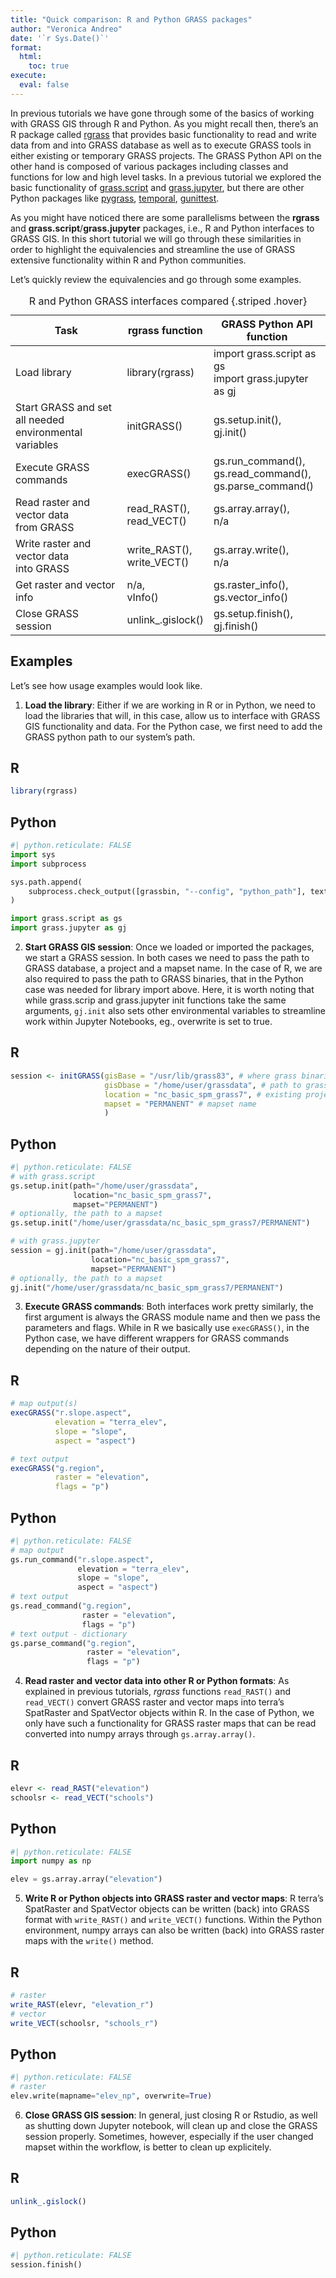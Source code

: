 ```yaml
---
title: "Quick comparison: R and Python GRASS packages"
author: "Veronica Andreo"
date: '`r Sys.Date()`'
format: 
  html:
    toc: true
execute: 
  eval: false
---
```


In previous tutorials we have gone through some of the basics of working 
with GRASS GIS through R and Python. As you might recall then, there's
an R package called [rgrass]() that provides basic functionality to read and write
data from and into GRASS database as well as to execute GRASS tools in either
existing or temporary GRASS projects. The GRASS Python API on the other hand
is composed of various packages including classes and functions for low and high
level tasks. In a previous tutorial we explored the basic functionality of 
[grass.script](https://grass.osgeo.org/grass-stable/manuals/libpython/script.html) 
and [grass.jupyter](https://grass.osgeo.org/grass-stable/manuals/libpython/grass.jupyter.html), 
but there are other Python packages like 
[pygrass](https://grass.osgeo.org/grass-stable/manuals/libpython/pygrass_index.html), 
[temporal](https://grass.osgeo.org/grass-stable/manuals/libpython/temporal_framework.html), 
[gunittest](https://grass.osgeo.org/grass-stable/manuals/libpython/gunittest_testing.html).

As you might have noticed there are some parallelisms between the **rgrass** and 
**grass.script**/**grass.jupyter** packages, i.e., R and Python interfaces to 
GRASS GIS. In this short tutorial we will go through these similarities in order
to highlight the equivalencies and streamline the use of GRASS extensive 
functionality within R and Python communities. 

Let's quickly review the equivalencies and go through some examples.


| Task                                                       | rgrass function                | GRASS Python API function                               |
|------------------------------------------------------------|--------------------------------|---------------------------------------------------------|
| Load library                                               | library(rgrass)                | import grass.script as gs<br>import grass.jupyter as gj |
| Start GRASS and set all needed <br>environmental variables | initGRASS()                    | gs.setup.init(),<br>gj.init()                           |
| Execute GRASS commands                                     | execGRASS()                    | gs.run_command(),<br>gs.read_command(),<br>gs.parse_command()  |
| Read raster and vector data <br>from GRASS                 | read_RAST(),<br>read_VECT()    | gs.array.array(),<br>n/a                                |
| Write raster and vector data<br>into GRASS                 | write_RAST(),<br>write_VECT()  | gs.array.write(),<br>n/a                                |
| Get raster and vector info                                 | n/a,<br>vInfo()                | gs.raster_info(),<br>gs.vector_info()                   |
| Close GRASS session                                        | unlink_.gislock()              | gs.setup.finish(),<br>gj.finish()                             |

: R and Python GRASS interfaces compared {.striped .hover}

## Examples

Let's see how usage examples would look like. 

1. **Load the library**: Either if we are working in R or in Python, we need to load the
libraries that will, in this case, allow us to interface with GRASS GIS 
functionality and data. For the Python case, we first need to add the GRASS
python path to our system's path.

::: {.panel-tabset}

## R

```r
library(rgrass)
```

## Python

```python
#| python.reticulate: FALSE
import sys
import subprocess

sys.path.append(
    subprocess.check_output([grassbin, "--config", "python_path"], text=True).strip()
)

import grass.script as gs
import grass.jupyter as gj
```

:::

2. **Start GRASS GIS session**: Once we loaded or imported the packages, we start a 
GRASS session. In both cases we need to pass the path to GRASS database, 
a project and a mapset name. In the case of R, we are also required to pass
the path to GRASS binaries, that in the Python case was needed for library 
import above. Here, it is worth noting that while grass.scrip and grass.jupyter
init functions take the same arguments, `gj.init` also sets other environmental 
variables to streamline work within Jupyter Notebooks, eg., overwrite is set to
true.

::: {.panel-tabset}

## R

```r
session <- initGRASS(gisBase = "/usr/lib/grass83", # where grass binaries live, `grass --config path`
                     gisDbase = "/home/user/grassdata", # path to grass database or folder where your project lives
                     location = "nc_basic_spm_grass7", # existing project name 
                     mapset = "PERMANENT" # mapset name
                     ) 
```

## Python

```python
#| python.reticulate: FALSE
# with grass.script
gs.setup.init(path="/home/user/grassdata",
              location="nc_basic_spm_grass7",
              mapset="PERMANENT")
# optionally, the path to a mapset
gs.setup.init("/home/user/grassdata/nc_basic_spm_grass7/PERMANENT")

# with grass.jupyter
session = gj.init(path="/home/user/grassdata",
                  location="nc_basic_spm_grass7",
                  mapset="PERMANENT")
# optionally, the path to a mapset
gj.init("/home/user/grassdata/nc_basic_spm_grass7/PERMANENT")
```

:::

3. **Execute GRASS commands**: Both interfaces work pretty similarly, the 
first argument is always the GRASS module name and then we pass the parameters
and flags. While in R we basically use `execGRASS()`, in the Python case, we have 
different wrappers for GRASS commands depending on the nature of their output.

::: {.panel-tabset}

## R

```r
# map output(s)
execGRASS("r.slope.aspect", 
          elevation = "terra_elev", 
          slope = "slope",
          aspect = "aspect")

# text output
execGRASS("g.region",
          raster = "elevation",
          flags = "p")
```

## Python

```python
#| python.reticulate: FALSE
# map output
gs.run_command("r.slope.aspect", 
               elevation = "terra_elev", 
               slope = "slope",
               aspect = "aspect")
# text output
gs.read_command("g.region",
                raster = "elevation",
                flags = "p")
# text output - dictionary
gs.parse_command("g.region",
                 raster = "elevation",
                 flags = "p")
```

:::

4. **Read raster and vector data into other R or Python formats**: As explained
in previous tutorials, *rgrass* functions `read_RAST()` and `read_VECT()` convert
GRASS raster and vector maps into terra's SpatRaster and SpatVector objects 
within R. In the case of Python, we only have such a functionality for GRASS 
raster maps that can be read converted into numpy arrays through 
`gs.array.array()`.

::: {.panel-tabset}

## R

```r
elevr <- read_RAST("elevation")
schoolsr <- read_VECT("schools")
```

## Python

```python
#| python.reticulate: FALSE
import numpy as np

elev = gs.array.array("elevation")
```

:::


5. **Write R or Python objects into GRASS raster and vector maps**: R terra's 
SpatRaster and SpatVector objects can be written (back) into GRASS format with
`write_RAST()` and `write_VECT()` functions. Within the Python environment, 
numpy arrays can also be written (back) into GRASS raster maps with the 
`write()` method. 

::: {.panel-tabset}

## R

```r
# raster
write_RAST(elevr, "elevation_r")
# vector
write_VECT(schoolsr, "schools_r")
```

## Python

```python
#| python.reticulate: FALSE
# raster
elev.write(mapname="elev_np", overwrite=True)
```

:::


6. **Close GRASS GIS session**: In general, just closing R or Rstudio, as well
as shutting down Jupyter notebook, will clean up and close the GRASS session 
properly. Sometimes, however, especially if the user changed mapset within the 
workflow, is better to clean up explicitely.

::: {.panel-tabset}

## R

```r
unlink_.gislock()
```

## Python

```python
#| python.reticulate: FALSE
session.finish()
```

:::


